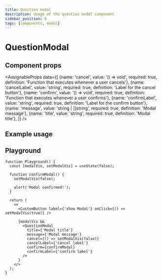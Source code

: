 ```yaml
---
title: Question modal
description: Usage of the question modal component
sidebar_position: 6
tags: [components, modal]
---
```


# QuestionModal

## Component props
<AssignableProps
  data={[
    {name: 'cancel', value: '() => void', required: true, definition: 'Function that executes whenever a user cancels'},
    {name: 'cancelLabel', value: 'string', required: true, definition: 'Label for the cancel button'},
    {name: 'confirm', value: '() => void', required: true, definition: 'Function that executes whenever a user confirms'},
    {name: 'confirmLabel', value: 'string', required: true, definition: 'Label for the confirm button'},
    {name: 'message', value: 'string | []string', required: true, definition: 'Modal message'},
    {name: 'title', value: 'string', required: true, definition: 'Modal title'},
  ]}
/>

## Example usage
<QuestionExample/>

## Playground
```tsx live
function Playground() {
  const [modalVis, setModalVis] = useState(false);

  function confirmModal() {
    setModalVis(false);

    alert('Modal confirmed!');
  }

  return (
    <>
      <CustomButton label={'show Modal'} onClick={() => setModalVis(true)} />

      {modalVis &&
        <QuestionModal
          title={'Modal title'}
          message={'Modal message'}
          cancel={() => setModalVis(false)}
          cancelLabel={'cancel label'}
          confirm={confirmModal}
          confirmLabel={'confirm label'}
        />
      }
    </>
  );
}
```